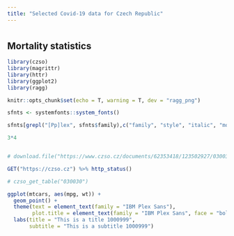 ```yaml
---
title: "Selected Covid-19 data for Czech Republic"
---
```


# {.tabset}


## Mortality statistics

```r
library(czso)
library(magrittr)
library(httr)
library(ggplot2)
library(ragg)

knitr::opts_chunk$set(echo = T, warning = T, dev = "ragg_png")
```

```r
sfnts <- systemfonts::system_fonts()
```

```r
sfnts[grepl("[Pp]lex", sfnts$family),c("family", "style", "italic", "monospace")]
```


```r
3*4
```

```r
```



```r
# download.file("https://www.czso.cz/documents/62353418/123502927/030030-20data081020.zip", "x.zip")
```

```r
GET("https://czso.cz") %>% http_status()
```

```r
# czso_get_table("030030")
```

```r
ggplot(mtcars, aes(mpg, wt)) +
  geom_point() +
  theme(text = element_text(family = "IBM Plex Sans"),
        plot.title = element_text(family = "IBM Plex Sans", face = "bold")) +
  labs(title = "This is a title 1000999",
       subtitle = "This is a subtitle 1000999")
```

